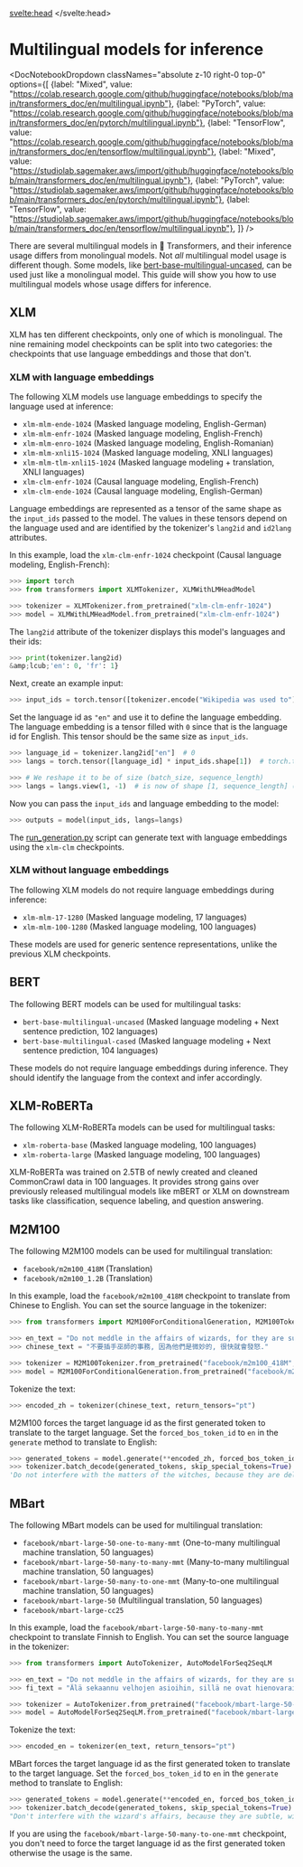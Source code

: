 <script lang="ts">
let fw: "pt" | "tf" = "pt";
onMount(() => {
    const urlParams = new URLSearchParams(window.location.search);
    fw = urlParams.get("fw") || "pt";
});
</script>
<svelte:head>
  <meta name="hf:doc:metadata" content={JSON.stringify(metadata)} >
</svelte:head>
<!--Copyright 2022 The HuggingFace Team. All rights reserved.

Licensed under the Apache License, Version 2.0 (the "License"); you may not use this file except in compliance with
the License. You may obtain a copy of the License at

http://www.apache.org/licenses/LICENSE-2.0

Unless required by applicable law or agreed to in writing, software distributed under the License is distributed on
an "AS IS" BASIS, WITHOUT WARRANTIES OR CONDITIONS OF ANY KIND, either express or implied. See the License for the
specific language governing permissions and limitations under the License.

⚠️ Note that this file is in Markdown but contain specific syntax for our doc-builder (similar to MDX) that may not be
rendered properly in your Markdown viewer.

-->

# Multilingual models for inference

<DocNotebookDropdown
  classNames="absolute z-10 right-0 top-0"
  options={[
    {label: "Mixed", value: "https://colab.research.google.com/github/huggingface/notebooks/blob/main/transformers_doc/en/multilingual.ipynb"},
    {label: "PyTorch", value: "https://colab.research.google.com/github/huggingface/notebooks/blob/main/transformers_doc/en/pytorch/multilingual.ipynb"},
    {label: "TensorFlow", value: "https://colab.research.google.com/github/huggingface/notebooks/blob/main/transformers_doc/en/tensorflow/multilingual.ipynb"},
    {label: "Mixed", value: "https://studiolab.sagemaker.aws/import/github/huggingface/notebooks/blob/main/transformers_doc/en/multilingual.ipynb"},
    {label: "PyTorch", value: "https://studiolab.sagemaker.aws/import/github/huggingface/notebooks/blob/main/transformers_doc/en/pytorch/multilingual.ipynb"},
    {label: "TensorFlow", value: "https://studiolab.sagemaker.aws/import/github/huggingface/notebooks/blob/main/transformers_doc/en/tensorflow/multilingual.ipynb"},
]} />

There are several multilingual models in 🤗 Transformers, and their inference usage differs from monolingual models. Not *all* multilingual model usage is different though. Some models, like [bert-base-multilingual-uncased](https://huggingface.co/bert-base-multilingual-uncased), can be used just like a monolingual model. This guide will show you how to use multilingual models whose usage differs for inference.

## XLM

XLM has ten different checkpoints, only one of which is monolingual. The nine remaining model checkpoints can be split into two categories: the checkpoints that use language embeddings and those that don't.

### XLM with language embeddings

The following XLM models use language embeddings to specify the language used at inference:

- `xlm-mlm-ende-1024` (Masked language modeling, English-German)
- `xlm-mlm-enfr-1024` (Masked language modeling, English-French)
- `xlm-mlm-enro-1024` (Masked language modeling, English-Romanian)
- `xlm-mlm-xnli15-1024` (Masked language modeling, XNLI languages)
- `xlm-mlm-tlm-xnli15-1024` (Masked language modeling + translation, XNLI languages)
- `xlm-clm-enfr-1024` (Causal language modeling, English-French)
- `xlm-clm-ende-1024` (Causal language modeling, English-German)

Language embeddings are represented as a tensor of the same shape as the `input_ids` passed to the model. The values in these tensors depend on the language used and are identified by the tokenizer's `lang2id` and `id2lang` attributes.

In this example, load the `xlm-clm-enfr-1024` checkpoint (Causal language modeling, English-French):

```py
>>> import torch
>>> from transformers import XLMTokenizer, XLMWithLMHeadModel

>>> tokenizer = XLMTokenizer.from_pretrained("xlm-clm-enfr-1024")
>>> model = XLMWithLMHeadModel.from_pretrained("xlm-clm-enfr-1024")
```

The `lang2id` attribute of the tokenizer displays this model's languages and their ids:

```py
>>> print(tokenizer.lang2id)
&amp;lcub;'en': 0, 'fr': 1}
```

Next, create an example input:

```py
>>> input_ids = torch.tensor([tokenizer.encode("Wikipedia was used to")])  # batch size of 1
```

Set the language id as `"en"` and use it to define the language embedding. The language embedding is a tensor filled with `0` since that is the language id for English. This tensor should be the same size as `input_ids`. 

```py
>>> language_id = tokenizer.lang2id["en"]  # 0
>>> langs = torch.tensor([language_id] * input_ids.shape[1])  # torch.tensor([0, 0, 0, ..., 0])

>>> # We reshape it to be of size (batch_size, sequence_length)
>>> langs = langs.view(1, -1)  # is now of shape [1, sequence_length] (we have a batch size of 1)
```

Now you can pass the `input_ids` and language embedding to the model:

```py
>>> outputs = model(input_ids, langs=langs)
```

The [run_generation.py](https://github.com/huggingface/transformers/tree/main/examples/pytorch/text-generation/run_generation.py) script can generate text with language embeddings using the `xlm-clm` checkpoints.

### XLM without language embeddings

The following XLM models do not require language embeddings during inference:

- `xlm-mlm-17-1280` (Masked language modeling, 17 languages)
- `xlm-mlm-100-1280` (Masked language modeling, 100 languages)

These models are used for generic sentence representations, unlike the previous XLM checkpoints.

## BERT

The following BERT models can be used for multilingual tasks:

- `bert-base-multilingual-uncased` (Masked language modeling + Next sentence prediction, 102 languages)
- `bert-base-multilingual-cased` (Masked language modeling + Next sentence prediction, 104 languages)

These models do not require language embeddings during inference. They should identify the language from the
context and infer accordingly.

## XLM-RoBERTa

The following XLM-RoBERTa models can be used for multilingual tasks:

- `xlm-roberta-base` (Masked language modeling, 100 languages)
- `xlm-roberta-large` (Masked language modeling, 100 languages)

XLM-RoBERTa was trained on 2.5TB of newly created and cleaned CommonCrawl data in 100 languages. It provides strong gains over previously released multilingual models like mBERT or XLM on downstream tasks like classification, sequence labeling, and question answering.

## M2M100

The following M2M100 models can be used for multilingual translation:

- `facebook/m2m100_418M` (Translation)
- `facebook/m2m100_1.2B` (Translation)

In this example, load the `facebook/m2m100_418M` checkpoint to translate from Chinese to English. You can set the source language in the tokenizer:

```py
>>> from transformers import M2M100ForConditionalGeneration, M2M100Tokenizer

>>> en_text = "Do not meddle in the affairs of wizards, for they are subtle and quick to anger."
>>> chinese_text = "不要插手巫師的事務, 因為他們是微妙的, 很快就會發怒."

>>> tokenizer = M2M100Tokenizer.from_pretrained("facebook/m2m100_418M", src_lang="zh")
>>> model = M2M100ForConditionalGeneration.from_pretrained("facebook/m2m100_418M")
```

Tokenize the text:

```py
>>> encoded_zh = tokenizer(chinese_text, return_tensors="pt")
```

M2M100 forces the target language id as the first generated token to translate to the target language. Set the `forced_bos_token_id` to `en` in the `generate` method to translate to English:

```py
>>> generated_tokens = model.generate(**encoded_zh, forced_bos_token_id=tokenizer.get_lang_id("en"))
>>> tokenizer.batch_decode(generated_tokens, skip_special_tokens=True)
'Do not interfere with the matters of the witches, because they are delicate and will soon be angry.'
```

## MBart

The following MBart models can be used for multilingual translation:

- `facebook/mbart-large-50-one-to-many-mmt` (One-to-many multilingual machine translation, 50 languages)
- `facebook/mbart-large-50-many-to-many-mmt` (Many-to-many multilingual machine translation, 50 languages)
- `facebook/mbart-large-50-many-to-one-mmt` (Many-to-one multilingual machine translation, 50 languages)
- `facebook/mbart-large-50` (Multilingual translation, 50 languages)
- `facebook/mbart-large-cc25`

In this example, load the `facebook/mbart-large-50-many-to-many-mmt` checkpoint to translate Finnish to English. You can set the source language in the tokenizer:

```py
>>> from transformers import AutoTokenizer, AutoModelForSeq2SeqLM

>>> en_text = "Do not meddle in the affairs of wizards, for they are subtle and quick to anger."
>>> fi_text = "Älä sekaannu velhojen asioihin, sillä ne ovat hienovaraisia ja nopeasti vihaisia."

>>> tokenizer = AutoTokenizer.from_pretrained("facebook/mbart-large-50-many-to-many-mmt", src_lang="fi_FI")
>>> model = AutoModelForSeq2SeqLM.from_pretrained("facebook/mbart-large-50-many-to-many-mmt")
```

Tokenize the text:

```py
>>> encoded_en = tokenizer(en_text, return_tensors="pt")
```

MBart forces the target language id as the first generated token to translate to the target language. Set the `forced_bos_token_id` to `en` in the `generate` method to translate to English:

```py
>>> generated_tokens = model.generate(**encoded_en, forced_bos_token_id=tokenizer.lang_code_to_id("en_XX"))
>>> tokenizer.batch_decode(generated_tokens, skip_special_tokens=True)
"Don't interfere with the wizard's affairs, because they are subtle, will soon get angry."
```

If you are using the `facebook/mbart-large-50-many-to-one-mmt` checkpoint, you don't need to force the target language id as the first generated token otherwise the usage is the same.